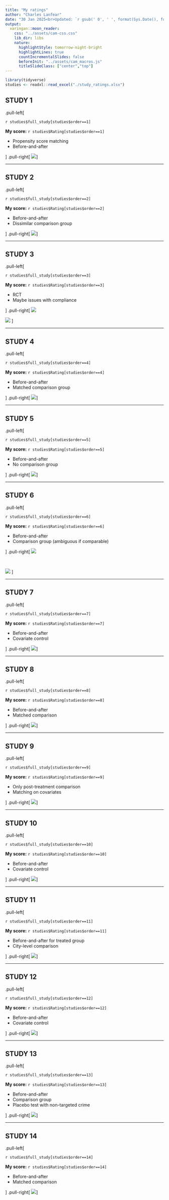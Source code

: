 ```yaml
---
title: "My ratings"
author: "Charles Lanfear"
date: "30 Jan 2025<br>Updated: `r gsub(' 0', ' ', format(Sys.Date(), format='%d %b %Y'))`"
output:
  xaringan::moon_reader:
    css: "../assets/cam-css.css"
    lib_dir: libs
    nature:
      highlightStyle: tomorrow-night-bright
      highlightLines: true
      countIncrementalSlides: false
      beforeInit: "../assets/cam_macros.js"
      titleSlideClass: ["center","top"]
---
```


```r
library(tidyverse)
studies <- readxl::read_excel("./study_ratings.xlsx")
```


## STUDY 1

.pull-left[

`r studies$full_study[studies$order==1]`

**My score:** `r studies$Rating[studies$order==1]`

* Propensity score matching
* Before-and-after 

]
.pull-right[
![](img/Braga et al 2014.png)
]




---

## STUDY 2

.pull-left[

`r studies$full_study[studies$order==2]`

**My score:** `r studies$Rating[studies$order==2]`

* Before-and-after
* Dissimilar comparison group

]
.pull-right[
![](img/Fox et al 2015.png)
]



---

## STUDY 3


.pull-left[

`r studies$full_study[studies$order==3]`

**My score:** `r studies$Rating[studies$order==3]`

* RCT
* Maybe issues with compliance

]
.pull-right[
![](img/Bhatt et al 2024 1.png)
&nbsp;

![](img/Bhatt et al 2024 2.png)
]

---

## STUDY 4

.pull-left[

`r studies$full_study[studies$order==4]`

**My score:** `r studies$Rating[studies$order==4]`

* Before-and-after
* Matched comparison group

]
.pull-right[
![](img/Hureau et al 2023.png)
]

---

## STUDY 5

.pull-left[

`r studies$full_study[studies$order==5]`

**My score:** `r studies$Rating[studies$order==5]`

* Before-and-after
* No comparison group

]
.pull-right[
![](img/Corburn et al 2022.png)
]

---

## STUDY 6

.pull-left[

`r studies$full_study[studies$order==6]`

**My score:** `r studies$Rating[studies$order==6]`

* Before-and-after
* Comparison group (ambiguous if comparable)

]
.pull-right[
![](img/Picard-Fritsche & Cerniglia 2013.png)

&nbsp;

![](img/Picard-Fritsche & Cerniglia 2013 2.png)
]

---

## STUDY 7

.pull-left[

`r studies$full_study[studies$order==7]`

**My score:** `r studies$Rating[studies$order==7]`

* Before-and-after
* Covariate control

]
.pull-right[
![](img/Buggs et al 2022.png)
]

---

## STUDY 8

.pull-left[

`r studies$full_study[studies$order==8]`

**My score:** `r studies$Rating[studies$order==8]`

* Before-and-after
* Matched comparison

]
.pull-right[
![](img/Boyle et al 2010.png)
]

---

## STUDY 9

.pull-left[

`r studies$full_study[studies$order==9]`

**My score:** `r studies$Rating[studies$order==9]`

* Only post-treatment comparison
* Matching on covariates

]
.pull-right[
![](img/Ross et al. 2023.png)
]

---

## STUDY 10

.pull-left[

`r studies$full_study[studies$order==10]`

**My score:** `r studies$Rating[studies$order==10]`

* Before-and-after
* Covariate control


]
.pull-right[
![](img/Webster et al. 2012.png)
]

---

## STUDY 11

.pull-left[

`r studies$full_study[studies$order==11]`

**My score:** `r studies$Rating[studies$order==11]`

* Before-and-after for treated group
* City-level comparison

]
.pull-right[
![](img/Braga et al 2001.png)
]

---

## STUDY 12

.pull-left[

`r studies$full_study[studies$order==12]`

**My score:** `r studies$Rating[studies$order==12]`

* Before-and-after
* Covariate control

]
.pull-right[
![](img/Park et al 2021.png)
]

---

## STUDY 13

.pull-left[

`r studies$full_study[studies$order==13]`

**My score:** `r studies$Rating[studies$order==13]`

* Before-and-after
* Comparison group
* Placebo test with non-targeted crime

]
.pull-right[
![](img/Brantingham et al 2021.png)
]

---

## STUDY 14

.pull-left[

`r studies$full_study[studies$order==14]`

**My score:** `r studies$Rating[studies$order==14]`

* Before-and-after
* Matched comparison

]
.pull-right[
![](img/Wilson & Chermak 2011.png)
]

